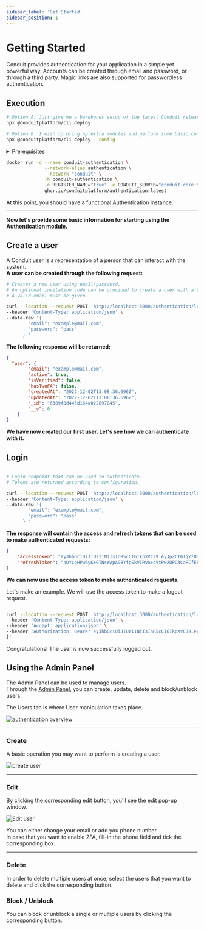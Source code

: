 ```yaml
---
sidebar_label: 'Get Started'
sidebar_position: 1
---
```



# Getting Started

Conduit provides authentication for your application in a simple yet powerful way.
Accounts can be created through email and password, or through a third party.
Magic links are also supported for passwordless authentication.

## Execution

<Tabs>
<TabItem value="cli" label="CLI">

``` bash
# Option A: Just give me a barebones setup of the latest Conduit release (includes Authentication)
npx @conduitplatform/cli deploy

# Option B: I wish to bring up extra modules and perform some basic configuration
npx @conduitplatform/cli deploy --config
```
</TabItem>

<TabItem value="docker" label="Docker">
<details><summary>Prerequisites</summary>

``` bash
# Set up the Container Network
docker network create conduit

# Start Redis
docker run -d --name conduit-redis \
              --network-alias redis \
              --network "conduit" \
              -h conduit-redis \
              -p 6379:6379 \
              docker.io/library/redis:latest

# Start Conduit
docker run -d --name conduit-core \
              --network-alias conduit \
              --network "conduit" \
              -h conduit-core \
              -p 55152:55152 -p 3030:3030 -p 3031:3031 \
              -e REDIS_HOST="conduit-redis" -e REDIS_PORT="6379" \
              ghcr.io/conduitplatform/conduit:latest

# Start MongoDB
docker run -d --name conduit-mongo \
              --network-alias mongo \
              --network "conduit" \
              -h conduit-mongo \
              -p 27017:27017 \
              docker.io/library/mongo:latest

# Start Database
docker run -d --name conduit-database \
              --network-alias database \
              --network "conduit" \
              -h conduit-database \
              -e REGISTER_NAME="true" -e CONDUIT_SERVER="conduit-core:55152" \
              -e DB_TYPE="mongodb" \
              -e DB_CONN_URI="mongodb://conduit-mongo:27017" \
              ghcr.io/conduitplatform/database:latest
# Start Router
docker run -d --name conduit-router \
              --network-alias router \
              --network "conduit" \
              -h conduit-router \
              -p 3000:3000 -p 3001:3001 \
              -e REGISTER_NAME="true" -e CONDUIT_SERVER="conduit-core:55152" \
              ghcr.io/conduitplatform/router:latest
```
</details>

``` bash
docker run -d --name conduit-authentication \
              --network-alias authentication \
              --network "conduit" \
              -h conduit-authentication \
              -e REGISTER_NAME="true" -e CONDUIT_SERVER="conduit-core:55152" \
              ghcr.io/conduitplatform/authentication:latest
```
</TabItem>
</Tabs>

At this point, you should have a functional Authentication instance.<br />

-------------------------------------------------

**Now let's provide some basic information for starting using the Authentication module.**

## Create a user

A Conduit user is a representation of a person that can interact with the system.<br />
**A user can be created through the following request:**

``` bash title="Create User Request"
# Creates a new user using email/password.
# An optional invitation code can be provided to create a user with a specific role.
# A valid email must be given.

curl --location --request POST 'http://localhost:3000/authentication/local/new' \
--header 'Content-Type: application/json' \
--data-raw '{
        "email": "example@mail.com",
        "password": "pass"
      } '
```
**The following response will be returned:**
``` json title="Create User Response"
{
  "user": {
        "email": "example@mail.com",
        "active": true,
        "isVerified": false,
        "hasTwoFA": false,
        "createdAt": "2022-12-02T13:08:36.696Z",
        "updatedAt": "2022-12-02T13:08:36.696Z",
        "_id": "6389f8d445d164a022897845",
        "__v": 0
    }
}
```

**We have now created our first user. Let's see how we can authenticate with it.**

## Login

``` bash title="Login Request"

# Login endpoint that can be used to authenticate.
# Tokens are returned according to configuration.

curl --location --request POST 'http://localhost:3000/authentication/local' \
--header 'Content-Type: application/json' \
--data-raw '{
        "email": "example@mail.com",
        "password": "pass"
      } '
```
**The response will contain the access and refresh tokens that can be used to make authenticated requests:**
``` json title="Login Response"
{
    "accessToken": "eyJhbGciOiJIUzI1NiIsInR5cCI6IkpXVCJ9.eyJpZCI6IjYzODlmOGQ0NDVkMTY0YTAyMjg5Nzg0NSIsImF1dGhvcml6ZWQiOnRydWUsInN1ZG8iOnRydWUsImlhdCI6MTY2OTk4Njg0MiwiZXhwIjoxNjczNTg2ODQyfQ.VoSh7QXCFDoGBRYiv9qug3uWm7JX4jwb7-l05qWTVOs",
    "refreshToken": "aDYLqHPw6yK+GTNsWApA9BYfpSkVIRvA+cVtPw2DPQ3CaRCfEPCHo4xCsENHqzdu7e8ZrARwc/P58UyY95yn4Q=="
}
```

**We can now use the access token to make authenticated requests.**

Let's make an example. We will use the access token to make a logout request.

``` bash title="Log out Request"

curl --location --request POST 'http://localhost:3000/authentication/logout' \
--header 'Content-Type: application/json' \
--header 'Accept: application/json' \
--header 'Authorization: Bearer eyJhbGciOiJIUzI1NiIsInR5cCI6IkpXVCJ9.eyJpZCI6IjYzNjNjZGNkMDhkNTU2MDk1NmM4MGQ4OSIsImlhdCI6MTY2OTk4MTIwOSwiZXhwIjoxNjcwMDUzMjA5fQ.sxIQDgJv5zzZo8PV6logbvyLO0WbXgES9EWEtUo_kEg' \
}'

```

Congratulations! The user is now successfully logged out.


## Using the Admin Panel

The Admin Panel can be used to manage users.<br />
Through the [Admin Panel](../../get-started/admin-panel), you can create, update, delete and block/unblock users.<br />

The Users tab is where User manipulation takes place.

![authentication overview](/v0.15/modules/authentication/admin/authentication_overview.png)

-------------------------------------------------


### Create

A basic operation you may want to perform is creating a user.<br />

![create user](/v0.15/modules/authentication/admin/add_user.png)

-------------------------------------------------

### Edit

By clicking the corresponding edit button, you'll see the edit pop-up window.

![Edit user](/v0.15/modules/authentication/admin/edit_user.png)

You can either change your email or add you phone number.<br/>
In case that you want to enable 2FA, fill-in the phone field and tick the corresponding box.<br/>

-------------------------------------------------

### Delete

In order to delete multiple users at once, select the users that you want to delete and click the corresponding button.

### Block / Unblock

You can block or unblock a single or multiple users by clicking the corresponding button.
